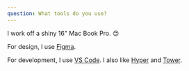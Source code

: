 ```yaml
---
question: What tools do you use?
---
```

I work off a shiny 16" Mac Book Pro. 😍

For design, I use [Figma](http://figma.com/).

For development, I use [VS Code](https://code.visualstudio.com/). I also like [Hyper](https://hyper.is/) and [Tower](https://www.git-tower.com/mac).

